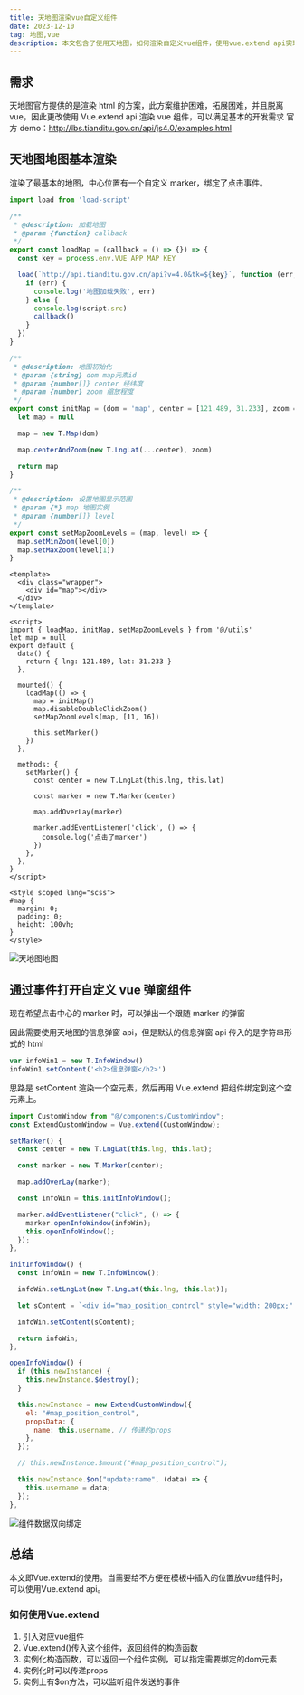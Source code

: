 ```yaml
---
title: 天地图渲染vue自定义组件
date: 2023-12-10
tag: 地图,vue
description: 本文包含了使用天地图，如何渲染自定义vue组件，使用vue.extend api实现，并且可以使用事件绑定、属性传递等vue api。
---
```


## 需求

天地图官方提供的是渲染 html 的方案，此方案维护困难，拓展困难，并且脱离 vue，因此更改使用 Vue.extend api 渲染 vue 组件，可以满足基本的开发需求
官方 demo：http://lbs.tianditu.gov.cn/api/js4.0/examples.html

## 天地图地图基本渲染

渲染了最基本的地图，中心位置有一个自定义 marker，绑定了点击事件。

```js
import load from 'load-script'

/**
 * @description: 加载地图
 * @param {function} callback
 */
export const loadMap = (callback = () => {}) => {
  const key = process.env.VUE_APP_MAP_KEY

  load(`http://api.tianditu.gov.cn/api?v=4.0&tk=${key}`, function (err, script) {
    if (err) {
      console.log('地图加载失败', err)
    } else {
      console.log(script.src)
      callback()
    }
  })
}

/**
 * @description: 地图初始化
 * @param {string} dom map元素id
 * @param {number[]} center 经纬度
 * @param {number} zoom 缩放程度
 */
export const initMap = (dom = 'map', center = [121.489, 31.233], zoom = 15) => {
  let map = null

  map = new T.Map(dom)

  map.centerAndZoom(new T.LngLat(...center), zoom)

  return map
}

/**
 * @description: 设置地图显示范围
 * @param {*} map 地图实例
 * @param {number[]} level
 */
export const setMapZoomLevels = (map, level) => {
  map.setMinZoom(level[0])
  map.setMaxZoom(level[1])
}
```

```vue
<template>
  <div class="wrapper">
    <div id="map"></div>
  </div>
</template>

<script>
import { loadMap, initMap, setMapZoomLevels } from '@/utils'
let map = null
export default {
  data() {
    return { lng: 121.489, lat: 31.233 }
  },

  mounted() {
    loadMap(() => {
      map = initMap()
      map.disableDoubleClickZoom()
      setMapZoomLevels(map, [11, 16])

      this.setMarker()
    })
  },

  methods: {
    setMarker() {
      const center = new T.LngLat(this.lng, this.lat)

      const marker = new T.Marker(center)

      map.addOverLay(marker)

      marker.addEventListener('click', () => {
        console.log('点击了marker')
      })
    },
  },
}
</script>

<style scoped lang="scss">
#map {
  margin: 0;
  padding: 0;
  height: 100vh;
}
</style>
```

![天地图地图](https://qiniu.djdg626.com/202401191950044.png)

## 通过事件打开自定义 vue 弹窗组件

现在希望点击中心的 marker 时，可以弹出一个跟随 marker 的弹窗

因此需要使用天地图的信息弹窗 api，但是默认的信息弹窗 api 传入的是字符串形式的 html

```js
var infoWin1 = new T.InfoWindow()
infoWin1.setContent('<h2>信息弹窗</h2>')
```

思路是 setContent 渲染一个空元素，然后再用 Vue.extend 把组件绑定到这个空元素上。

```js
import CustomWindow from "@/components/CustomWindow";
const ExtendCustomWindow = Vue.extend(CustomWindow);
```

```js showLineNumbers {8,12,21,33}
setMarker() {
  const center = new T.LngLat(this.lng, this.lat);

  const marker = new T.Marker(center);

  map.addOverLay(marker);

  const infoWin = this.initInfoWindow();

  marker.addEventListener("click", () => {
    marker.openInfoWindow(infoWin);
    this.openInfoWindow();
  });
},

initInfoWindow() {
  const infoWin = new T.InfoWindow();

  infoWin.setLngLat(new T.LngLat(this.lng, this.lat));

  let sContent = `<div id="map_position_control" style="width: 200px;" />`;

  infoWin.setContent(sContent);

  return infoWin;
},

openInfoWindow() {
  if (this.newInstance) {
    this.newInstance.$destroy();
  }

  this.newInstance = new ExtendCustomWindow({
    el: "#map_position_control",
    propsData: {
      name: this.username, // 传递的props
    },
  });

  // this.newInstance.$mount("#map_position_control");

  this.newInstance.$on("update:name", (data) => {
    this.username = data;
  });
},
```

![组件数据双向绑定](https://qiniu.djdg626.com/202401192019041.png)

## 总结

本文即Vue.extend的使用。当需要给不方便在模板中插入的位置放vue组件时，可以使用Vue.extend api。

### 如何使用Vue.extend

1. 引入对应vue组件
2. Vue.extend()传入这个组件，返回组件的构造函数
3. 实例化构造函数，可以返回一个组件实例，可以指定需要绑定的dom元素
4. 实例化时可以传递props
5. 实例上有$on方法，可以监听组件发送的事件